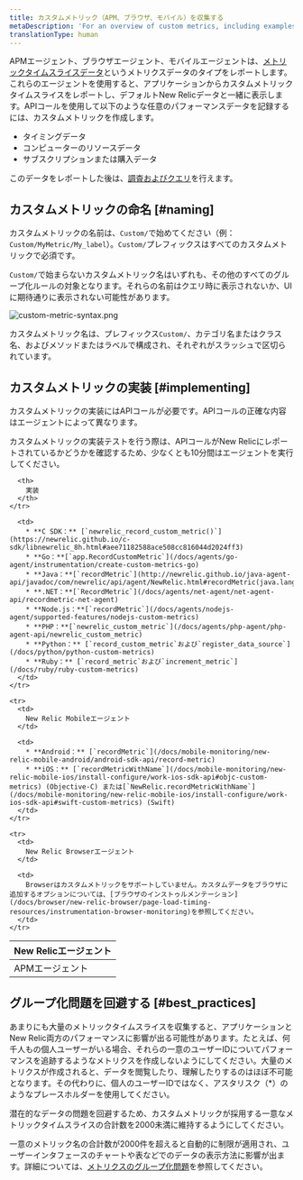 ```yaml
---
title: カスタムメトリック（APM、ブラウザ、モバイル）を収集する
metaDescription: 'For an overview of custom metrics, including examples, best practices, and a quick reference by New Relic agent, start here.'
translationType: human
---
```



APMエージェント、ブラウザエージェント、モバイルエージェントは、[メトリックタイムスライスデータ](/docs/using-new-relic/data/understand-data/new-relic-data-types#timeslice-data)というメトリクスデータのタイプをレポートします。これらのエージェントを使用すると、アプリケーションからカスタムメトリックタイムスライスをレポートし、デフォルトNew Relicデータと一緒に表示します。APIコールを使用して以下のような任意のパフォーマンスデータを記録するには、カスタムメトリックを作成します。

* タイミングデータ
* コンピューターのリソースデータ
* サブスクリプションまたは購入データ

このデータをレポートした後は、[調査およびクエリ](/docs/query-your-data/nrql-new-relic-query-language/nrql-query-tutorials/query-apm-metric-timeslice-data-nrql)を行えます。

## カスタムメトリックの命名 [#naming]

カスタムメトリックの名前は、`Custom/`で始めてください（例：`Custom/MyMetric/My_label`）。`Custom/`プレフィックスはすべてのカスタムメトリックで必須です。

`Custom/`で始まらないカスタムメトリック名はいずれも、その他のすべてのグループ化ルールの対象となります。それらの名前はクエリ時に表示されないか、UIに期待通りに表示されない可能性があります。

<img
  title="custom-metric-syntax.png"
  alt="custom-metric-syntax.png"
  src={customMetricSyntax}
/>

カスタムメトリック名は、プレフィックス`Custom/`、カテゴリ名またはクラス名、およびメソッドまたはラベルで構成され、それぞれがスラッシュで区切られています。

## カスタムメトリックの実装 [#implementing]

カスタムメトリックの実装にはAPIコールが必要です。APIコールの正確な内容はエージェントによって異なります。

<Callout variant="tip">
  カスタムメトリックの実装テストを行う際は、APIコールがNew Relicにレポートされているかどうかを確認するため、少なくとも10分間はエージェントを実行してください。
</Callout>

<table>
  <thead>
    <tr>
      <th style={{ width: "200px" }}>
        New Relicエージェント
      </th>

      <th>
        実装
      </th>
    </tr>
  </thead>

  <tbody>
    <tr>
      <td>
        APMエージェント
      </td>

      <td>
        * **C SDK：** [`newrelic_record_custom_metric()`](https://newrelic.github.io/c-sdk/libnewrelic_8h.html#aee71182588ace508cc816044d2024ff3)
        * **Go：**[`app.RecordCustomMetric`](/docs/agents/go-agent/instrumentation/create-custom-metrics-go)
        * **Java：**[`recordMetric`](http://newrelic.github.io/java-agent-api/javadoc/com/newrelic/api/agent/NewRelic.html#recordMetric(java.lang.String,%20float))
        * **.NET：**[`RecordMetric`](/docs/agents/net-agent/net-agent-api/recordmetric-net-agent)
        * **Node.js：**[`recordMetric`](/docs/agents/nodejs-agent/supported-features/nodejs-custom-metrics)
        * **PHP：**[`newrelic_custom_metric`](/docs/agents/php-agent/php-agent-api/newrelic_custom_metric)
        * **Python：** [`record_custom_metric`および`register_data_source`](/docs/python/python-custom-metrics)
        * **Ruby：** [`record_metric`および`increment_metric`](/docs/ruby/ruby-custom-metrics)
      </td>
    </tr>

    <tr>
      <td>
        New Relic Mobileエージェント
      </td>

      <td>
        * **Android：** [`recordMetric`](/docs/mobile-monitoring/new-relic-mobile-android/android-sdk-api/record-metric)
        * **iOS：** [`recordMetricWithName`](/docs/mobile-monitoring/new-relic-mobile-ios/install-configure/work-ios-sdk-api#objc-custom-metrics) (Objective-C) または[`NewRelic.recordMetricWithName`](/docs/mobile-monitoring/new-relic-mobile-ios/install-configure/work-ios-sdk-api#swift-custom-metrics) (Swift)
      </td>
    </tr>

    <tr>
      <td>
        New Relic Browserエージェント
      </td>

      <td>
        Browserはカスタムメトリックをサポートしていません。カスタムデータをブラウザに追加するオプションについては、[ブラウザのインストゥルメンテーション](/docs/browser/new-relic-browser/page-load-timing-resources/instrumentation-browser-monitoring)を参照してください。
      </td>
    </tr>
  </tbody>
</table>

## グループ化問題を回避する [#best_practices]

あまりにも大量のメトリックタイムスライスを収集すると、アプリケーションとNew Relic両方のパフォーマンスに影響が出る可能性があります。たとえば、何千人もの個人ユーザーがいる場合、それらの一意のユーザーIDについてパフォーマンスを追跡するようなメトリクスを作成しないようにしてください。大量のメトリクスが作成されると、データを閲覧したり、理解したりするのはほぼ不可能となります。その代わりに、個人のユーザーIDではなく、アスタリスク（\*）のようなプレースホルダーを使用してください。

<Callout variant="important">
  潜在的なデータの問題を回避するため、カスタムメトリックが採用する一意なメトリックタイムスライスの合計数を2000未満に維持するようにしてください。
</Callout>

一意のメトリック名の合計数が2000件を超えると自動的に制限が適用され、ユーザーインタフェースのチャートや表などでのデータの表示方法に影響が出ます。詳細については、[メトリクスのグループ化問題](/docs/features/metric-grouping-issues)を参照してください。
